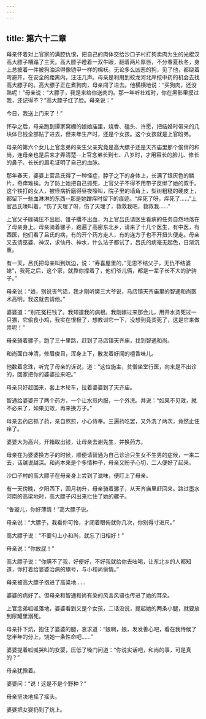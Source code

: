 ```yaml
---
---
---
```

title: 第六十二章
---




母亲怀着对上官家的满腔仇恨，把自己的肉体交给沙口子村打狗卖肉为生的光棍汉高大膘子糟蹋了三天。高大膘子瞪着一双牛眼，翻着两片厚唇，不分春夏秋冬，身上总披着一件被狗油涂得像铠甲一样的棉袄。无论多么凶恶的狗，见了他，都绕着弯避开，在安全的距离内，汪汪几声。母亲是利用到蛟龙河北岸挖中药的机会去找高大膘子的。高大膘子正在煮狗肉，母亲闯了进去。他横横地说：“买狗肉，还没熟呢！”母亲说：“大膘子，我是来给你送肉的。那一年听社戏时，你在黑影里摸过我，还记得不？”高大膘子红了脸。母亲说：“

今日，我送上门来了！”

怀孕之后，母亲跑到谭家窝棚的娘娘庙里，烧香、磕头、许愿，把结婚时带来的几块体已钱全部贴了进去，但来年生产时，还是个女孩。这个女孩就是上官盼弟。

母亲的第六个女儿上官念弟的亲生父亲究竟是高大膘子还是天齐庙里那个俊俏的和尚，连母亲也是后来才弄清楚--上官念弟长到七、八岁时，才用容长的脸儿、修长的鼻子、长长的眉毛证明了自己的血脉。

那年春天，婆婆上官吕氏得了一种怪症，脖子之下的身体上，长满了银灰色的鳞片，奇痒难挨。为了防上她把自己抓死，上官父子不得不用带子反绑了她的双手。这个铁打的女人，被怪病折磨得昼夜嚎叫，院子里的墙角上，梨树粗糙的硬皮上，都留下一些血淋淋的东西--那是她蹭痒时留下的痕迹。“痒死了呀，痒死了……”上官吕氏嚎叫着，“伤了天理了呀，伤了天理了，救救我吧，救救我……”

上官父子碌碡压不出屈、锥子攮不出血，为上官吕氏请医生看病的任务自然地落在了母亲身上。母亲骑着骡子，跑遍了高密东北乡，请来了十几个医生，有中医，有西医，他们看了吕氏的病，有的开个药方走人，有的连方子也不开扭头便走。母亲又去请巫婆、神汉，求仙丹、神水，什么法子都试了，吕氏的病毫无起色，日渐沉重。

有一天，吕氏把母亲叫到炕边，说：“寿喜屋里的，”无恩不结父子，无仇不结婆媳”，我死之后，这个家，就靠你撑着了，他们爷儿俩，都是一辈子长不大的驴驹子。”

母亲说：“娘，别说丧气话，我才刚听樊三大爷说，马店镇天齐庙里的智通和尚医术高明，我这就去请他。”

婆婆道：“别花冤枉钱了。我知道我的病根。我刚嫁过来那会儿，用开水烫死过一只猫，它偷食小鸡，我实在恨极了，想教训它一下，没想到竟烫死了，这是它来做祟呢！”

母亲骑着骡子，跑了三十里路，赶到了马店镇天齐庙，找到智通和尚。

和尚面白神清，修眉俊目，浑身上下，散发着好闻的檀香味儿。

他数着念珠，听完了母亲的诉说，道：“这位施主，贫僧坐堂行医，向来是不出诊的，回家把你的婆婆拉来吧。”

母亲只好赶回来，套上木轮车，拉着婆婆到了天齐庙。

智通给婆婆开了两个药方，一个让水煎内服，一个外洗。并说：“如果不见效，就不必来了，如果见效，再来换方子。”

母亲去药店抓了药，亲自熬煎，小心侍奉。三遍药吃罢，又外洗了两次，竟然止住痒了。

婆婆大为高兴，开箱取出钱，让母亲去谢先生，并换药方。

母亲在为婆婆换方子的时候，顺便请智通为自己诊治只生女不生男的症候，一来二去，话越说越深。和尚本来是个多情种子，母亲又盼子心切，二人便好了起来。

沙口子村的高大膘子在母亲身上尝到了滋味，便盯上了母亲。

有一天傍晚，夕阳西下，圆月初升，母亲骑着骡子，从天齐庙里赶回来。路过墨水河南的高梁地时，高大膘子闪出来拦住了她的骡子。

“鲁璇儿，你好薄情！”高大膘子说。

母亲说：“大膘子，我看你可怜，才闭着眼俯就你几次，你别得寸进尺。”

高大膘子说：“不要勾上小和尚，就忘了旧相好！”

母亲说：“你放屁！”

高大膘子说：“你瞒不了我，好便好，不好我就给你去吆喝，让东北乡的人都知道，你打着给婆婆治病的旗号，与小和尚偷情。”

母亲被高大膘子抱进了高粱地……

婆婆的病好了。但母亲和智通和尚有染的风言风语也传进了她的耳朵。

上官念弟呱呱落地，婆婆看到又是个女孩，二话没说，提起她的两条小腿，就要放到尿罐里溺死。

母亲扑下炕，抱住了婆婆的腿，哀求道：“娘啊，娘，发发善心吧，看在我侍候了您半年的分上，饶她一条性命吧……”

婆婆提着呱呱哭叫的女婴，压低了嗓门问道：“你说实话吧，和尚的事，可是真的？”

母亲犹豫着。

婆婆问：“说！这是不是个野种？”

母亲坚决地摇了摇头。

婆婆把女婴扔到了炕上。